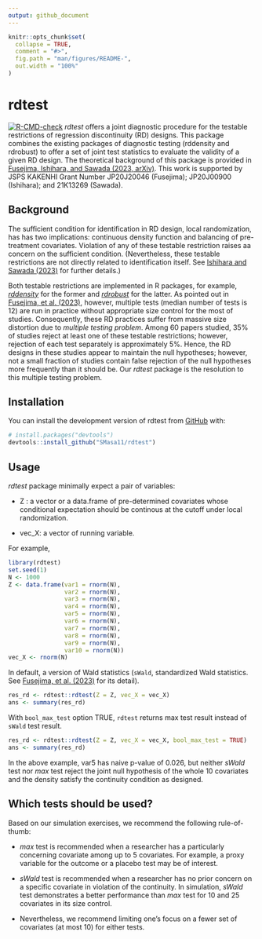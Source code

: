 ```yaml
---
output: github_document
---
```


<!-- README.md is generated from README.Rmd. Please edit that file -->

```r
knitr::opts_chunk$set(
  collapse = TRUE,
  comment = "#>",
  fig.path = "man/figures/README-",
  out.width = "100%"
)
```

# rdtest

<!-- badges: start -->
[![R-CMD-check](https://github.com/SMasa11/rdtest/actions/workflows/R-CMD-check.yaml/badge.svg)](https://github.com/SMasa11/rdtest/actions/workflows/R-CMD-check.yaml)
<!-- badges: end -->
*rdtest* offers a joint diagnostic procedure for the testable restrictions of
regression discontinuity (RD) designs. This package combines the existing
packages of diagnostic testing (rddensity and rdrobust) to offer a set of joint
test statistics to evaluate the validity of a given RD design. The theoretical
background of this package is provided in [Fusejima, Ishihara, and Sawada (2023,
arXiv)](https://arxiv.org/abs/2205.04345). This work is supported by JSPS
KAKENHI Grant Number JP20J20046 (Fusejima); JP20J00900 (Ishihara); and 21K13269
(Sawada).

## Background
The sufficient condition for identification in RD design, local randomization,
has has two implications: continuous density function and balancing of
pre-treatment covariates. Violation of any of these testable restriction raises
aa concern on the sufficient condition. (Nevertheless, these testable
restrictions are not directly related to identification itself. See [Ishihara
and Sawada (2023)](https://arxiv.org/abs/2009.07551) for further details.)

Both testable restrictions are implemented in R packages, for example,
[*rddensity*](https://rdpackages.github.io/rddensity/) for the former and
[*rdrobust*](https://rdpackages.github.io/rdrobust/) for the latter. As pointed
out in [Fusejima, et al. (2023)](https://arxiv.org/abs/2205.04345), however,
multiple tests (median number of tests is 12) are run in practice without
appropriate size control for the most of studies. Consequently, these RD
practices suffer from massive size distortion due to *multiple testing problem*.
Among 60 papers studied, 35\% of studies reject at least one of these testable
restrictions; however, rejection of each test separately is approximately 5\%.
Hence, the RD designs in these studies appear to maintain the null hypotheses;
however, not a small fraction of studies contain false rejection of the null
hypotheses more frequently than it should be. Our *rdtest* package is the
resolution to this multiple testing problem.

## Installation

You can install the development version of rdtest from [GitHub](https://github.com/) with:

``` r
# install.packages("devtools")
devtools::install_github("SMasa11/rdtest")
```

## Usage
*rdtest* package minimally expect a pair of variables:

- Z : a vector or a data.frame of pre-determined covariates whose conditional
expectation should be continous at the cutoff under local randomization.

- vec_X: a vector of running variable.

For example,
```r
library(rdtest)
set.seed(1)
N <- 1000
Z <- data.frame(var1 = rnorm(N),
                var2 = rnorm(N),
                var3 = rnorm(N),
                var4 = rnorm(N),
                var5 = rnorm(N),
                var6 = rnorm(N),
                var7 = rnorm(N),
                var8 = rnorm(N),
                var9 = rnorm(N),
                var10 = rnorm(N))
vec_X <- rnorm(N)
```

In default, a version of Wald statistics (`sWald`, standardized Wald statistics.
See [Fusejima, et al. (2023)](https://arxiv.org/abs/2205.04345) for its detail).
```r
res_rd <- rdtest::rdtest(Z = Z, vec_X = vec_X)
ans <- summary(res_rd)
```

With `bool_max_test` option TRUE, `rdtest` returns max test result instead of
`sWald` test result.
```r
res_rd <- rdtest::rdtest(Z = Z, vec_X = vec_X, bool_max_test = TRUE)
ans <- summary(res_rd)
```
In the above example, var5 has naive p-value of 0.026, but neither *sWald* test
nor *max* test reject the joint null hypothesis of the whole 10 covariates and
the density satisfy the continuity condition as designed.

## Which tests should be used?
Based on our simulation exercises, we recommend the following rule-of-thumb:

- *max* test is recommended when a researcher has a particularly concerning
covariate among up to 5 covariates. For example, a proxy variable for the
outcome or a placebo test may be of interest.

- *sWald* test is recommended when a researcher has no prior concern on a
specific covariate in violation of the continuity. In simulation, *sWald* test
demonstrates a better performance than *max* test for 10 and 25 covariates in
its size control.

- Nevertheless, we recommend limiting one's focus on a fewer set of covariates
(at most 10) for either tests.
